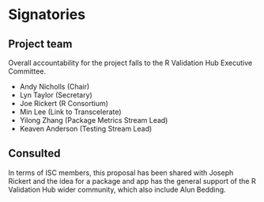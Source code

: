 # Signatories
<!-- 
This section provides the ISC with a view of the support received from the community for a proposal. Acceptance isn't predicated on popularity but community acceptance is important.  Willingness to accept outside input is also a good marker for project delivery. 

An optional section would be for R-Core signatories where changes to R are proposed.
-->

## Project team
<!-- 
Who are the people responsible for actually delivering the project if the proposal gets accepted and are already signed up and rearing to go?
-->
Overall accountability for the project falls to the R Validation Hub Executive Committee.

* Andy Nicholls (Chair)
* Lyn Taylor (Secretary)
* Joe Rickert (R Consortium)
* Min Lee (Link to Transcelerate)
* Yilong Zhang (Package Metrics Stream Lead)
* Keaven Anderson (Testing Stream Lead)


## Consulted
<!-- 
Who has been given the opportunity to provide feedback on the proposal? This should include any R Consortium & ISC members who the proposal has been discussed with.
-->
In terms of ISC members, this proposal has been shared with Joseph Rickert and the idea for a package and app has the general support of the R Validation Hub wider community, which also include Alun Bedding.
